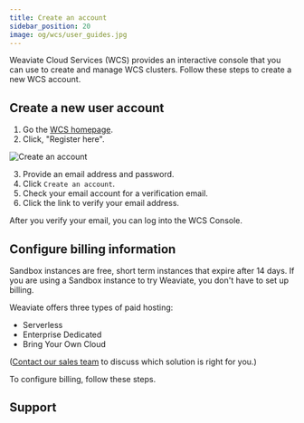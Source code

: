 ```yaml
---
title: Create an account
sidebar_position: 20
image: og/wcs/user_guides.jpg
---
```


Weaviate Cloud Services (WCS) provides an interactive console that you can use to create and manage WCS clusters. Follow these steps to create a new WCS account.

## Create a new user account

1. Go the [WCS homepage](https://console.weaviate.cloud).
1. Click, "Register here".

![Create an account](./img/wcs-landing-page-register.jpg)

3. Provide an email address and password.
1. Click `Create an account`.
1. Check your email account for a verification email.
1. Click the link to verify your email address.

After you verify your email, you can log into the WCS Console.

## Configure billing information

Sandbox instances are free, short term instances that expire after 14 days. If you are using a Sandbox instance to try Weaviate, you don't have to set up billing.

Weaviate offers three types of paid hosting:

- Serverless
- Enterprise Dedicated
- Bring Your Own Cloud

([Contact our sales team](https://weaviate.io/pricing#contact-sales) to discuss which solution is right for you.)

To configure billing, follow these steps. 


<ConfigureBilling/>

## Support


<SupportAndTrouble />